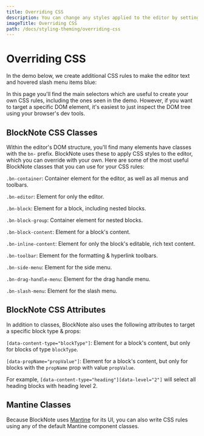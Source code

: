 ```yaml
---
title: Overriding CSS
description: You can change any styles applied to the editor by setting your own CSS styles.
imageTitle: Overriding CSS
path: /docs/styling-theming/overriding-css
---
```



# Overriding CSS

In the demo below, we create additional CSS rules to make the editor text and hovered slash menu items blue:

<Example name="theming/theming-css" />

In this page you'll find the main selectors which are useful to create your own CSS rules, including the ones seen in the demo. However, if you want to target a specific DOM element, it's easiest to just inspect the DOM tree using your browser's dev tools.

## BlockNote CSS Classes

Within the editor's DOM structure, you'll find many elements have classes with the `bn-` prefix. BlockNote uses these to apply CSS styles to the editor, which you can override with your own. Here are some of the most useful BlockNote classes that you can use for your CSS rules:

`.bn-container`: Container element for the editor, as well as all menus and toolbars.

`.bn-editor`: Element for only the editor.

`.bn-block`: Element for a block, including nested blocks.

`.bn-block-group`: Container element for nested blocks.

`.bn-block-content`: Element for a block's content.

`.bn-inline-content`: Element for only the block's editable, rich text content.

`.bn-toolbar`: Element for the formatting & hyperlink toolbars.

`.bn-side-menu`: Element for the side menu.

`.bn-drag-handle-menu`: Element for the drag handle menu.

`.bn-slash-menu`: Element for the slash menu.

## BlockNote CSS Attributes

In addition to classes, BlockNote also uses the following attributes to target a specific block type & props:

`[data-content-type="blockType"]`: Element for a block's content, but only for blocks of type `blockType`.

`[data-propName="propValue"]`: Element for a block's content, but only for blocks with the `propName` prop with value `propValue`.

For example, `[data-content-type="heading"][data-level="2"]` will select all heading blocks with heading level 2.

## Mantine Classes

Because BlockNote uses [Mantine](https://mantine.dev/) for its UI, you can also write CSS rules using any of the default Mantine component classes.


